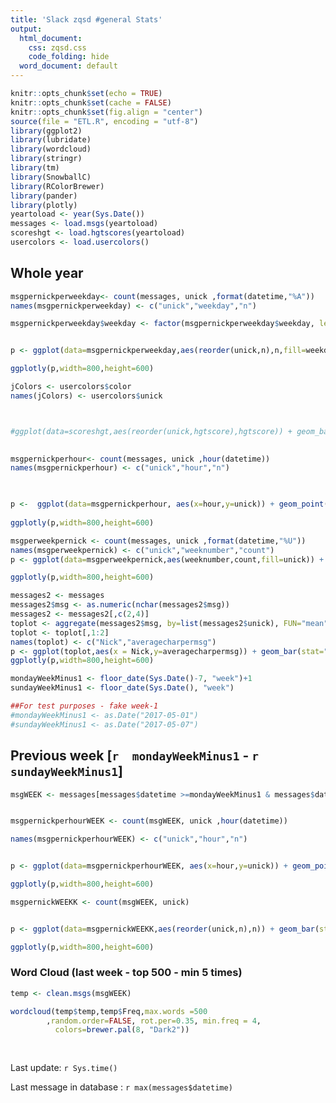 ---
title: 'Slack zqsd #general Stats'
output:
  html_document:
    css: zqsd.css
    code_folding: hide
  word_document: default
---


```{r setup, include=FALSE}
knitr::opts_chunk$set(echo = TRUE)
knitr::opts_chunk$set(cache = FALSE)
knitr::opts_chunk$set(fig.align = "center")
source(file = "ETL.R", encoding = "utf-8")
library(ggplot2)
library(lubridate)
library(wordcloud)
library(stringr)
library(tm)
library(SnowballC)
library(RColorBrewer)
library(pander)
library(plotly)
yeartoload <- year(Sys.Date())
messages <- load.msgs(yeartoload)
scoreshgt <- load.hgtscores(yeartoload)
usercolors <- load.usercolors() 
```

## Whole year



```{r msgpernickperweekday }



msgpernickperweekday<- count(messages, unick ,format(datetime,"%A"))
names(msgpernickperweekday) <- c("unick","weekday","n")

msgpernickperweekday$weekday <- factor(msgpernickperweekday$weekday, levels = c("lundi","mardi","mercredi","jeudi","vendredi","samedi","dimanche"))


p <- ggplot(data=msgpernickperweekday,aes(reorder(unick,n),n,fill=weekday)) + coord_flip() + geom_bar(stat="identity") + ggtitle(sprintf("Number of messages per weekday for %s", (yeartoload))) + xlab("Username") + ylab("# of messages") + scale_fill_brewer(palette = "Blues")

ggplotly(p,width=800,height=600)


```


```{r hgtscores}


jColors <- usercolors$color 
names(jColors) <- usercolors$unick



#ggplot(data=scoreshgt,aes(reorder(unick,hgtscore),hgtscore)) + geom_bar(stat='identity') + coord_flip() + ylab("HGT Score") + xlab("Username")+ ggtitle("HGT Scores per username") + aes(fill=unick)+ scale_fill_manual(values = jColors)+ guides(fill=FALSE) 
 
``` 


```{r perhourstats}

msgpernickperhour<- count(messages, unick ,hour(datetime))
names(msgpernickperhour) <- c("unick","hour","n")
 


p <-  ggplot(data=msgpernickperhour, aes(x=hour,y=unick)) + geom_point(aes(size=n),pch=21) + aes(color=unick,fill=unick) + scale_fill_manual(values = jColors)+ ylab("# of messages") + ggtitle("Activity per hour for the whole year") + scale_x_continuous(breaks=1:24) + guides(color=FALSE,fill=FALSE)
 
ggplotly(p,width=800,height=600)


```


```{r week evolution}

msgperweekpernick <- count(messages, unick ,format(datetime,"%U"))
names(msgperweekpernick) <- c("unick","weeknumber","count")
p <- ggplot(data=msgperweekpernick,aes(weeknumber,count,fill=unick)) + geom_bar(stat='identity')+ scale_fill_manual(values = jColors) + ggtitle("Number of messages per week & per nick") + xlab("Week Number") + ylab("Number of messages")

ggplotly(p,width=800,height=600)
```



```{r}
messages2 <- messages
messages2$msg <- as.numeric(nchar(messages2$msg))
messages2 <- messages2[,c(2,4)]
toplot <- aggregate(messages2$msg, by=list(messages2$unick), FUN="mean")
toplot <- toplot[,1:2]
names(toplot) <- c("Nick","averagecharpermsg")
p <- ggplot(toplot,aes(x = Nick,y=averagecharpermsg)) + geom_bar(stat="identity") + coord_flip() + aes(fill=Nick) + scale_fill_manual(values = jColors) + guides(fill=FALSE) + ggtitle("Average number of chars per message") + xlab("Nick") + ylab("Average chars in message")
ggplotly(p,width=800,height=600)

```






```{r}
mondayWeekMinus1 <- floor_date(Sys.Date()-7, "week")+1
sundayWeekMinus1 <- floor_date(Sys.Date(), "week")

##For test purposes - fake week-1
#mondayWeekMinus1 <- as.Date("2017-05-01")
#sundayWeekMinus1 <- as.Date("2017-05-07")

```



## Previous week [`r  mondayWeekMinus1` - `r sundayWeekMinus1`]


```{r lastweekactivity}

msgWEEK <- messages[messages$datetime >=mondayWeekMinus1 & messages$datetime <=  sundayWeekMinus1 ,]


msgpernickperhourWEEK <- count(msgWEEK, unick ,hour(datetime))

names(msgpernickperhourWEEK) <- c("unick","hour","n")


p <- ggplot(data=msgpernickperhourWEEK, aes(x=hour,y=unick)) + geom_point(aes(size=n),pch=21) + aes(color=unick,fill=unick) + scale_fill_manual(values = jColors)+ ylab("# of messages") + ggtitle("Activity per hour of previous week")  + scale_x_continuous(breaks=1:24) + guides(color=FALSE,fill=FALSE)

ggplotly(p,width=800,height=600)


```



```{r msgperweek}

msgpernickWEEKK <- count(msgWEEK, unick)


p <- ggplot(data=msgpernickWEEKK,aes(reorder(unick,n),n)) + geom_bar(stat='identity') + coord_flip() + ylab("Number of messages") + xlab("Username")+ ggtitle("Most useless at work (previous week)") + aes(fill=unick)+ scale_fill_manual(values = jColors)+ guides(fill=FALSE)

ggplotly(p,width=800,height=600)

```








### Word Cloud (last week - top 500 - min 5 times)
```{r wordcloud, fig.height = 8, fig.width = 8, dpi=150}



temp <- clean.msgs(msgWEEK)

wordcloud(temp$temp,temp$Freq,max.words =500 
        ,random.order=FALSE, rot.per=0.35, min.freq = 4,
          colors=brewer.pal(8, "Dark2"))
    
    

```

Last update: `r Sys.time()`  

Last message in database : `r max(messages$datetime)`

